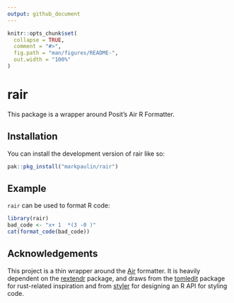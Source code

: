 ```yaml
---
output: github_document
---
```


<!-- README.md is generated from README.Rmd. Please edit that file -->

```r
knitr::opts_chunk$set(
  collapse = TRUE,
  comment = "#>",
  fig.path = "man/figures/README-",
  out.width = "100%"
)
```

# rair

<!-- badges: start -->
<!-- badges: end -->

This package is a wrapper around Posit's Air R Formatter.

## Installation

You can install the development version of rair like so:

``` r
pak::pkg_install("markpaulin/rair")
```

## Example

`rair` can be used to format R code:

```r
library(rair)
bad_code <- "x+ 1  *(3 -0 )"
cat(format_code(bad_code))
```


## Acknowledgements

This project is a thin wrapper around the [Air](https://github.com/posit-dev/air) formatter. It is heavily dependent on the [rextendr](https://github.com/extendr/rextendr) package, and draws from the [tomledit](https://github.com/extendr/tomledit) package for rust-related inspiration and from [styler](https://github.com/r-lib/styler) for designing an R API for styling code. 